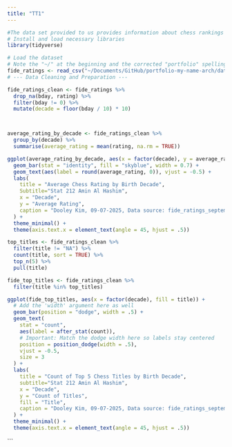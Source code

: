 ```yaml
---
title: "TT1"
---
```


```r

#The data set provided to us provides information about chess rankings in the month of september.Within the data set, we have Sex, Nationality, Rating, Games, and Bday year. We also find the title that they may hold. This title depends on gender. There is also space for other titles. The research question that I have come up with is is there a relationship between your rating and the eara within which you were born. How I am going to show this is with a bar graph, it will have the decade along the x axis and along the y axis, the count of the occurences of each title.
# Install and load necessary libraries
library(tidyverse)

# Load the dataset
# Note the "~/" at the beginning and the corrected "portfolio" spelling
fide_ratings <- read_csv("~/Documents/GitHub/portfolio-my-name-arch/data/raw/fide_ratings_september.csv")
# --- Data Cleaning and Preparation ---

fide_ratings_clean <- fide_ratings %>%
  drop_na(bday, rating) %>%
  filter(bday != 0) %>%
  mutate(decade = floor(bday / 10) * 10)



average_rating_by_decade <- fide_ratings_clean %>%
  group_by(decade) %>%
  summarise(average_rating = mean(rating, na.rm = TRUE))

ggplot(average_rating_by_decade, aes(x = factor(decade), y = average_rating)) +
  geom_bar(stat = "identity", fill = "skyblue", width = 0.7) +
  geom_text(aes(label = round(average_rating, 0)), vjust = -0.5) +
  labs(
    title = "Average Chess Rating by Birth Decade",
    Subtitle="Stat 212 Amin Al Hashim",
    x = "Decade",
    y = "Average Rating",
    caption = "Dooley Kim, 09-07-2025, Data source: fide_ratings_september.csv."
  ) +
  theme_minimal() +
  theme(axis.text.x = element_text(angle = 45, hjust = .5))

top_titles <- fide_ratings_clean %>%
  filter(title != "NA") %>%
  count(title, sort = TRUE) %>%
  top_n(5) %>%
  pull(title)

fide_top_titles <- fide_ratings_clean %>%
  filter(title %in% top_titles)

ggplot(fide_top_titles, aes(x = factor(decade), fill = title)) +
  # Add the 'width' argument here as well
  geom_bar(position = "dodge", width = .5) +
  geom_text(
    stat = "count",
    aes(label = after_stat(count)),
    # Important: Match the dodge width here so labels stay centered
    position = position_dodge(width = .5),
    vjust = -0.5,
    size = 3
  ) +
  labs(
    title = "Count of Top 5 Chess Titles by Birth Decade",
    subtitle="Stat 212 Amin Al Hashim",
    x = "Decade",
    y = "Count of Titles",
    fill = "Title",
    caption = "Dooley Kim, 09-07-2025, Data source: fide_ratings_september.csv."
  ) +
  theme_minimal() +
  theme(axis.text.x = element_text(angle = 45, hjust = .5))
```


```

